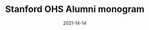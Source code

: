 ---
title: Stanford OHS Alumni monogram
tags: [lettering]
date: 2021-14-14
priority: 3
draft: true
slug: '/ohs-alumni'
---